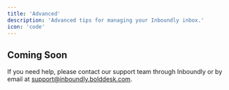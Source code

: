 ```yaml
---
title: 'Advanced'
description: 'Advanced tips for managing your Inboundly inbox.'
icon: 'code'
---
```


## Coming Soon

If you need help, please contact our support team through Inboundly or by email at support@inboundly.bolddesk.com.